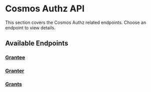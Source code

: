 # Cosmos Authz API

This section covers the Cosmos Authz related endpoints. Choose an endpoint to view details.

## Available Endpoints

<div className="grid grid-cols-1 md:grid-cols-3 gap-4 mb-6 mt-4">
 <a href="./authz/grantee" className="nextra-card focus-visible:nextra-focus flex flex-col justify-start overflow-hidden rounded-lg border border-gray-200 text-current no-underline hover:shadow-gray-100 dark:shadow-none dark:hover:shadow-none shadow-gray-100 active:shadow-sm active:shadow-gray-200 transition-all duration-200 hover:border-gray-300 bg-transparent shadow-sm dark:border-neutral-800 hover:bg-slate-50 hover:shadow-md dark:hover:border-neutral-700 dark:hover:bg-neutral-900">
 <span class="flex items-center gap-2 p-4 text-gray-700 hover:text-gray-900 after:transition-transform after:duration-75 group-hover:after:translate-x-0.5 group-focus:after:translate-x-0.5 dark:text-neutral-200 dark:hover:text-neutral-50">
 <h3 className="m-0 text-base font-semibold">Grantee</h3>
 </span>
 </a>
 <a href="./authz/granter" className="nextra-card focus-visible:nextra-focus flex flex-col justify-start overflow-hidden rounded-lg border border-gray-200 text-current no-underline hover:shadow-gray-100 dark:shadow-none dark:hover:shadow-none shadow-gray-100 active:shadow-sm active:shadow-gray-200 transition-all duration-200 hover:border-gray-300 bg-transparent shadow-sm dark:border-neutral-800 hover:bg-slate-50 hover:shadow-md dark:hover:border-neutral-700 dark:hover:bg-neutral-900">
 <span class="flex items-center gap-2 p-4 text-gray-700 hover:text-gray-900 after:transition-transform after:duration-75 group-hover:after:translate-x-0.5 group-focus:after:translate-x-0.5 dark:text-neutral-200 dark:hover:text-neutral-50">
 <h3 className="m-0 text-base font-semibold">Granter</h3>
 </span>
 </a>
 <a href="./authz/grants" className="nextra-card focus-visible:nextra-focus flex flex-col justify-start overflow-hidden rounded-lg border border-gray-200 text-current no-underline hover:shadow-gray-100 dark:shadow-none dark:hover:shadow-none shadow-gray-100 active:shadow-sm active:shadow-gray-200 transition-all duration-200 hover:border-gray-300 bg-transparent shadow-sm dark:border-neutral-800 hover:bg-slate-50 hover:shadow-md dark:hover:border-neutral-700 dark:hover:bg-neutral-900">
 <span class="flex items-center gap-2 p-4 text-gray-700 hover:text-gray-900 after:transition-transform after:duration-75 group-hover:after:translate-x-0.5 group-focus:after:translate-x-0.5 dark:text-neutral-200 dark:hover:text-neutral-50">
 <h3 className="m-0 text-base font-semibold">Grants</h3>
 </span>
 </a>
</div>
